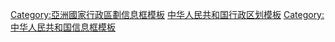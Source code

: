 {{Template category
| type = infobox
| topic = [[中华人民共和国行政区划|中华人民共和国行政区划]]
| description = 
| rhs = 
| container = 
| help = 
}}
[[Category:亞洲國家行政區劃信息框模板|Category:亞洲國家行政區劃信息框模板]]
[[Category:中华人民共和国行政区划模板|]]
[[Category:中华人民共和国信息框模板|Category:中华人民共和国信息框模板]]